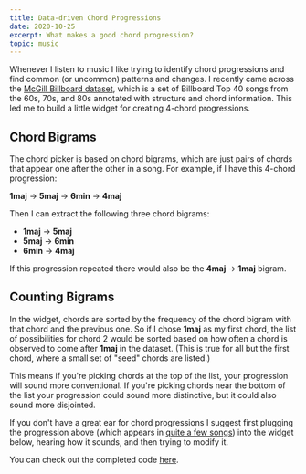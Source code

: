 ```yaml
---
title: Data-driven Chord Progressions
date: 2020-10-25
excerpt: What makes a good chord progression?
topic: music
---
```



Whenever I listen to music I like trying to identify chord progressions and find common (or uncommon) patterns and changes.
I recently came across the [McGill Billboard dataset](https://ddmal.music.mcgill.ca/research/The_McGill_Billboard_Project_(Chord_Analysis_Dataset)/),
which is a set of Billboard Top 40 songs from the 60s, 70s, and 80s annotated with structure and chord information. This led me to build
a little widget for creating 4-chord progressions.

## Chord Bigrams

The chord picker is based on chord bigrams, which are just pairs of chords that appear one after the other in a song. For example, if I have this 4-chord
progression:

**1maj** -> **5maj** -> **6min** -> **4maj**

Then I can extract the following three chord bigrams:
- **1maj** -> **5maj**
- **5maj** -> **6min**
- **6min** -> **4maj**

If this progression repeated there would also be the **4maj** -> **1maj** bigram.

## Counting Bigrams

In the widget, chords are sorted by the frequency of the chord bigram with that chord and the previous one. So if I chose **1maj** as my
first chord, the list of possibilities for chord 2 would be sorted based on how often a chord is observed to come after **1maj** in the dataset.
(This is true for all but the first chord, where a small set of "seed" chords are listed.)

This means if you're picking chords at the top of the list, your progression will sound more conventional. If you're picking chords
near the bottom of the list your progression could sound more distinctive, but it could also sound more disjointed.

If you don't have a great ear for chord progressions I suggest first plugging the progression above (which appears in [quite a few songs](https://www.youtube.com/watch?v=HTYrkOZ5nCs))
into the widget below, hearing how it sounds, and then trying to modify it.

You can check out the completed code [here](https://github.com/cselig/cselig.github.io/blob/develop/content/blog/chord_data/chord_picker.jsx).

<ChordPicker />
